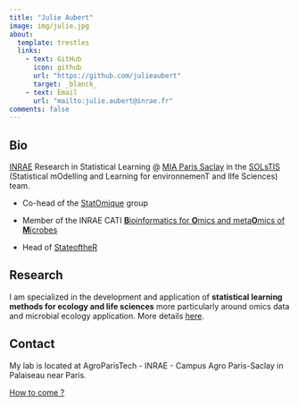 ```yaml
---
title: "Julie Aubert"
image: img/julie.jpg
about:
  template: trestles
  links:
    - text: GitHub
      icon: github
      url: "https://github.com/julieaubert"
      target: _blanck_
    - text: Email
      url: "mailto:julie.aubert@inrae.fr"
comments: false
---
```


## Bio

[INRAE](https://www.inrae.fr/) Research in Statistical Learning \@ [MIA Paris Saclay](https://mia-ps.inrae.fr/) in the [SOLsTIS](https://mia-ps.inrae.fr/solstis) (Statistical mOdelling and Learning for environnemenT and lIfe Sciences) team.

-   Co-head of the [StatOmique](https://statomique.netlify.app/about/) group

-   Member of the INRAE CATI [**B**ioinformatics for **O**mics and meta**O**mics of **M**icrobes](https://cati-boom-public.pages.mia.inra.fr/site-officiel/)

-   Head of [StateoftheR](https://stateofther.netlify.app/)

## Research

I am specialized in the development and application of **statistical learning methods for ecology and life sciences** more particularly around omics data and microbial ecology application. More details [here](research.qmd).

## Contact

My lab is located at AgroParisTech - INRAE - Campus Agro Paris-Saclay in Palaiseau near Paris.

[How to come ?](https://www.agroparistech.fr/venir-lecole)
